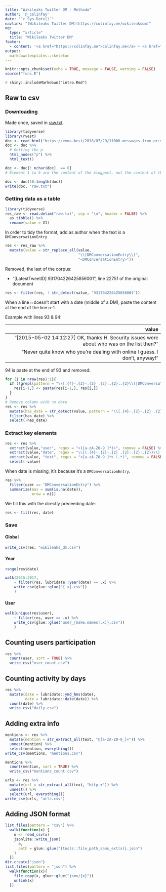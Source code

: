 ```yaml
---
title: "Wikileaks Twitter DM - Methodo"
author: '@_colinfay'
date: "`r Sys.Date()`"
navlink: "[Wikileaks Twitter DM](https://colinfay.me/wikileaksdm)"
og:
  type: "article"
  title: "Wikileaks Twitter DM"
footer:
  - content: '<a href="https://colinfay.me">colinfay.me</a> • <a href="https://twitter.com/_ColinFay">@_colinfay</a><br/>'
output: 
  markdowntemplates::skeleton
---
```


```r
knitr::opts_chunk$set(echo = TRUE, message = FALSE, warning = FALSE)
source("funs.R")
```

`r shiny::includeMarkdown("intro.Rmd")`

## Raw to csv

### Downloading 

Made once, saved in [raw.txt](raw.txt). 

```r
library(tidyverse)
library(rvest)
doc <- read_html("https://emma.best/2018/07/29/11000-messages-from-private-wikileaks-chat-released/")
doc <- doc %>% 
  # Getting the p
  html_nodes("p") %>%
  html_text()

doc <- doc[! nchar(doc)  == 0]
# Element 1 to 9 are the content of the blogpost, not the content of the conversation. Removing it:

doc <- doc[10:length(doc)]
write(doc, "raw.txt")
```

### Getting data as a table

```r
library(tidyverse)
res_raw <- read.delim("raw.txt", sep = "\n", header = FALSE) %>% 
  as.tibble() %>% 
  rename(value = V1)
```

In order to tidy the format, add <DMConversationEntry> as author when the text is a `DMConversationEntry`

```r
res <- res_raw %>% 
  mutate(value = str_replace_all(value, 
                                 "\\[DMConversationEntry\\]",
                                 "<DMConversationEntry>")) 
```

Removed, the last of the corpus: 

+ "[LatestTweetID] 931704226425856001", line 22751 of the original document

```r
res <- filter(res, ! str_detect(value, "931704226425856001"))
```


When a line `n` doesn't start with a date (middle of a DM), paste the content at the end of the line n-1.

Example with lines 93 & 94:

|  value|
|--:|
|  "[2015-05-02 14:12:27] <WISE Up Wales> OK, thanks H. Security issues were about who was on the list then?"|
|  "Never quite know who you’re dealing with online I guess. I don’t, anyway!"|

94 is paste at the end of 93 and removed. 

```r
for (i in nrow(res):1){
  if (!grepl(pattern = "\\[.{4}-.{2}-.{2} .{2}:.{2}:.{2}\\]|DMConversationEntry", res[i,])){
    res[i-1,] <- paste(res[i-1,], res[i,])
  }
}
# Remove column with no date
res <- res %>% 
  mutate(has_date = str_detect(value, pattern = "\\[.{4}-.{2}-.{2} .{2}:.{2}:.{2}\\]|DMConversationEntry")) %>%
  filter(has_date) %>%
  select(-has_date)
```

### Extract key elements 

```r
res <- res %>%
  extract(value,"user", regex = "<([a-zA-Z0-9 ]*)>", remove = FALSE) %>%
  extract(value,"date", regex = "\\[(.{4}-.{2}-.{2} .{2}:.{2}:.{2})\\] .*", remove = FALSE) %>%
  extract(value, "text", regex = "<[a-zA-Z0-9 ]*> (.*)", remove = FALSE) %>%
  select(-value)
```

When date is missing, it's because it's a `DMConversationEntry`. 

```r
res %>% 
  filter(user == "DMConversationEntry") %>%
  summarize(nas = sum(is.na(date)), 
            nrow = n())
```

We fill this with the directly preceeding date: 

```r
res <- fill(res, date)
```

### Save

#### Global

```r
write_csv(res, "wikileaks_dm.csv")
```

#### Year

```r
range(res$date)
```

```r
walk(2015:2017, 
    ~ filter(res, lubridate::year(date) == .x) %>%
    write_csv(glue::glue("{.x}.csv"))
    )
```

#### User

```r
walk(unique(res$user), 
    ~ filter(res, user == .x) %>%
    write_csv(glue::glue("user_{make.names(.x)}.csv"))
    )
```

## Counting users participation

```r
res %>%
  count(user, sort = TRUE) %>%
  write_csv("user_count.csv")
```

## Counting activity by days

```r
res %>%
  mutate(date = lubridate::ymd_hms(date), 
         date = lubridate::date(date)) %>% 
  count(date) %>%
  write_csv("daily.csv")
```

## Adding extra info

```r
mentions <- res %>% 
  mutate(mention = str_extract_all(text, "@[a-zA-Z0-9_]+")) %>%
  unnest(mention) %>% 
  select(mention, everything())
write_csv(mentions, "mentions.csv")

mentions %>%
  count(mention, sort = TRUE) %>%
  write_csv("mentions_count.csv")
```

```r
urls <- res %>% 
  mutate(url = str_extract_all(text, "http.+")) %>%
  unnest() %>% 
  select(url, everything())
write_csv(urls, "urls.csv")
```

## Adding JSON format

```r
list.files(pattern = "csv") %>%
  walk(function(x) {
    o <- read_csv(x)
    jsonlite::write_json(
      o,
      path = glue::glue("{tools::file_path_sans_ext(x)}.json")
    )
  })
dir.create("json")
list.files(pattern = "json") %>%
  walk(function(x){
    file.copy(x, glue::glue("json/{x}"))
    unlink(x)
  })
```

